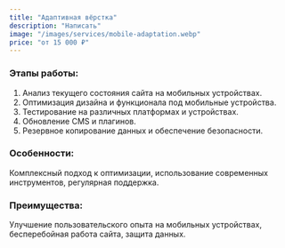 ```yaml
---
title: "Адаптивная вёрстка"
description: "Написать"
image: "/images/services/mobile-adaptation.webp"
price: "от 15 000 ₽"
---
```


### Этапы работы:

1. Анализ текущего состояния сайта на мобильных устройствах.
2. Оптимизация дизайна и функционала под мобильные устройства.
3. Тестирование на различных платформах и устройствах.
4. Обновление CMS и плагинов.
5. Резервное копирование данных и обеспечение безопасности.

### Особенности:

Комплексный подход к оптимизации, использование современных инструментов, регулярная поддержка.

### Преимущества:

Улучшение пользовательского опыта на мобильных устройствах, бесперебойная работа сайта, защита данных.
